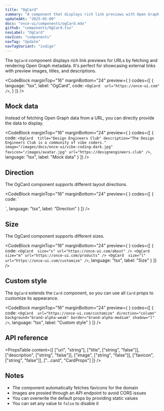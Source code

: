 ```yaml
---
title: "OgCard"
summary: "A component that displays rich link previews with Open Graph metadata for URLs."
updatedAt: "2025-05-09"
docs: "once-ui/components/ogCard.mdx"
github: "components/OgCard.tsx"
navLabel: "OgCard"
navIcon: "components"
navTag: "Update"
navTagVariant: "indigo"
---
```


The `OgCard` component displays rich link previews for URLs by fetching and rendering Open Graph metadata. It's perfect for showcasing external links with preview images, titles, and descriptions.

<CodeBlock
  marginTop="16"
  marginBottom="24"
  preview={
    <OgCard 
      url="https://once-ui.com"
    />
  }
  codes={[
    {
      language: "tsx",
      label: "OgCard",
      code:
`<OgCard 
    url="https://once-ui.com"
/>`,
    }
  ]}
/>

## Mock data

Instead of fetching Open Graph data from a URL, you can directly provide the data to display.

<CodeBlock
  marginTop="16"
  marginBottom="24"
  preview={
    <OgCard 
      title="Design Engineers Club"
      description="The Design Engineers Club is a community of vibe coders."
      image="/images/docs/once-ui/vibe-coding-dark.jpg"
      favicon="/images/avatar.jpg"
      url="https://designengineers.club"
    />
  }
  codes={[
    {
      code:
`<OgCard 
    title="Design Engineers Club"
    description="The Design Engineers Club is a community of vibe coders."
    image="/images/docs/once-ui/vibe-coding-dark.jpg"
    favicon="/images/avatar.jpg"
    url="https://designengineers.club"
/>`,
      language: "tsx",
      label: "Mock data"
    }
  ]}
/>

## Direction

The OgCard component supports different layout directions.

<CodeBlock
  marginTop="16"
  marginBottom="24"
  preview={
    <Column gap="16">
      <OgCard 
        url="https://once-ui.com/about"
        direction="row"
      />
      <OgCard 
        url="https://once-ui.com/products"
        direction="row-reverse"
      />
    </Column>
  }
  codes={[
    {
      code:
`<OgCard 
    url="https://once-ui.com/about"
    direction="row"
/>

<OgCard 
    url="https://once-ui.com/products"
    direction="row-reverse"
/>`,
      language: "tsx",
      label: "Direction"
    }
  ]}
/>

## Size

The OgCard component supports different sizes.

<CodeBlock
  marginTop="16"
  marginBottom="24"
  preview={
    <Column gap="16">
      <OgCard
        size="s"
        url="https://once-ui.com/about"
      />
      <OgCard
        size="m"
        url="https://once-ui.com/products"
      />
      <OgCard
        size="l"
        url="https://once-ui.com/customize"
      />
    </Column>
  }
  codes={[
    {
      code:
`<OgCard 
    size="s"
    url="https://once-ui.com/about"
/>
<OgCard 
    size="m"
    url="https://once-ui.com/products"
/>
<OgCard 
    size="l"
    url="https://once-ui.com/customize"
/>`,
      language: "tsx",
      label: "Size"
    }
  ]}
/>

## Custom style

The `OgCard` extends the `Card` component, so you can use all `Card` props to customize its appearance.

<CodeBlock
  marginTop="16"
  marginBottom="24"
  preview={
    <OgCard 
      url="https://once-ui.com/customize"
      background="brand-alpha-weak"
      border="brand-alpha-medium"
      shadow="l"
    />
  }
  codes={[
    {
      code:
`<OgCard 
    url="https://once-ui.com/customize"
    direction="column"
    background="brand-alpha-weak"
    border="brand-alpha-medium"
    shadow="l"
/>`,
      language: "tsx",
      label: "Custom style"
    }
  ]}
/>

## API reference

<PropsTable
  content={[
    ["url", "string"],
    ["title", ["string", "false"]],
    ["description", ["string", "false"]],
    ["image", ["string", "false"]],
    ["favicon", ["string", "false"]],
    ["...card", "CardProps"]
  ]}
/>

## Notes

- The component automatically fetches favicons for the domain
- Images are proxied through an API endpoint to avoid CORS issues
- You can overwrite the default props by providing static values
- You can set any value to `false` to disable it